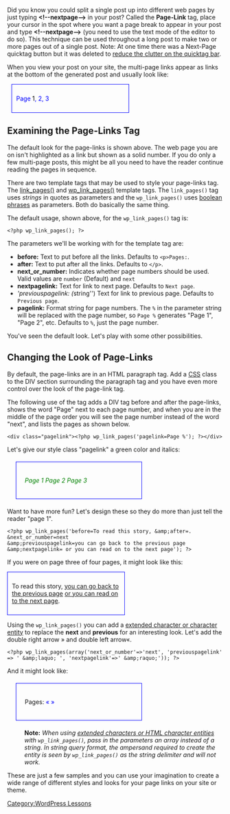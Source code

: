{{Languages|
{{en|Styling Page-Links}}
{{pt-br|Estilos no Link de Páginas}}
}}

Did you know you could split a single post up into different web pages by just typing '''<nowiki><!--nextpage--></nowiki>''' in your post?  Called the '''Page-Link''' tag, place your cursor in the spot where you want a page break to appear in your post and type  '''<nowiki><!--nextpage--></nowiki>''' (you need to use the text mode of the editor to do so).  This technique can be used throughout a long post to make two or more pages out of a single post.  Note:  At one time there was a Next-Page quicktag button but it was deleted to [http://trac.wordpress.org/ticket/1345 reduce the clutter on the quicktag bar].

When you view your post on your site, the multi-page links appear as links at the bottom of the generated post and usually look like: 

<div style="border:1px solid blue; width:50%; color: blue; margin: 10px; padding:10px">Page <span style="color:black">1</span>, 2, 3</div>

==Examining the Page-Links Tag==

The default look for the page-links is shown above. The web page you are on isn't highlighted as a link but shown as a solid number.  If you do only a few multi-page posts, this might be all you need to have the reader continue reading the pages in sequence.

There are two template tags that may be used to style your page-links tag.  The [[Template_Tags/link_pages|link_pages()]] and [[Template_Tags/wp_link_pages|wp_link_pages()]] template tags.  The <tt>link_pages()</tt> tag uses ''strings'' in quotes as parameters and the <tt>wp_link_pages()</tt> uses [[Template_Tags/How_to_Pass_Tag_Parameters#Tags_with_PHP_function-style_parameters|boolean phrases]] as parameters.  Both do basically the same thing.

The default usage, shown above, for the <tt>wp_link_pages()</tt> tag is:

<pre><?php wp_link_pages(); ?></pre>

The parameters we'll be working with for the template tag are:
* '''before:''' Text to put before all the links. Defaults to <code>&lt;p&gt;Pages:</code>.
* '''after:''' Text to put after all the links. Defaults to <code>&lt;/p&gt;</code>.
* '''next_or_number:''' Indicates whether page numbers should be used. Valid values are <code>number</code> (Default) and <code>next</code>
* '''nextpagelink:''' Text for link to next page. Defaults to <code>Next page</code>.
* '''previouspagelink: (''string'') Text for link to previous page. Defaults to <code>Previous page</code>.
* '''pagelink:''' Format string for page numbers. The <code> % </code> in the parameter string will be replaced with the page number, so <code>Page %</code> generates "Page 1", "Page 2", etc. Defaults to <code>%</code>, just the page number.

You've seen the default look. Let's play with some other possibilities.

==Changing the Look of Page-Links==

By default, the page-links are in an HTML paragraph tag. Add a [[CSS]] class to the DIV section surrounding the paragraph tag and you have even more control over the look of the page-link tag.

The following use of the tag adds a DIV tag before and after the page-links, shows the word "Page" next to each page number, and when you are in the middle of the page order you will see the page number instead of the word "next", and lists the pages as shown below.

<pre><div class="pagelink"><?php wp_link_pages('pagelink=Page %'); ?></div></pre>

Let's give our style class "pagelink" a green color and italics:

<div style="border:1px solid blue; width:50%; margin: 20px; padding:20px; color: green; font-style: italic; padding:20px">Page 1   Page 2   Page 3</div>

Want to have more fun? Let's design these so they do more than just tell the reader "page 1".

<pre><?php wp_link_pages('before=To read this story, &amp;after=. &next_or_number=next
&amp;previouspagelink=you can go back to the previous page
&amp;nextpagelink= or you can read on to the next page'); ?> </pre>

If you were on page three of four pages, it might look like this:

<div style="border:1px solid blue; width:50%; padding:10px">To read this story, [[#Changing the Look of Page-Links|you can go back to the previous page]] [[#Changing the Look of Page-Links|or you can read on to the next page]].</div>


Using the <tt>wp_link_pages()</tt> you can add a [[Fun_Character_Entities|extended character or character entity]] to replace the '''next''' and '''previous''' for an interesting look.  Let's add the double right arrow &raquo; and double left arrow&laquo;.

<pre><?php wp_link_pages(array('next_or_number'=>'next', 'previouspagelink' => ' &amp;laquo; ', 'nextpagelink'=>' &amp;raquo;')); ?></pre>

And it might look like:

<div style="border:1px solid blue; width:50%; margin: 20px; padding:20px; padding:20px">Pages: <span style="color:blue">«  »</span></div>

:'''Note:''' ''When using [[Fun_Character_Entities|extended characters or HTML character entities]] with <tt>wp_link_pages()</tt>, pass in the parameters an array instead of a string. In string query format, the ampersand required to create the entity is seen by <tt>wp_link_pages()</tt> as the string delimiter and will not work.''

These are just a few samples and you can use your imagination to create a wide range of different styles and looks for your page links on your site or theme.

[[Category:WordPress Lessons]]